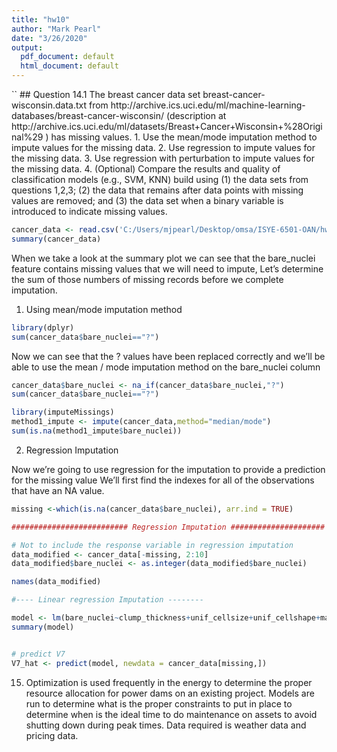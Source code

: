 ```yaml
---
title: "hw10"
author: "Mark Pearl"
date: "3/26/2020"
output:
  pdf_document: default
  html_document: default
---
```

``
## Question 14.1
The breast cancer data set breast-cancer-wisconsin.data.txt from
http://archive.ics.uci.edu/ml/machine-learning-databases/breast-cancer-wisconsin/ (description at
http://archive.ics.uci.edu/ml/datasets/Breast+Cancer+Wisconsin+%28Original%29 ) has missing values.
1. Use the mean/mode imputation method to impute values for the missing data.
2. Use regression to impute values for the missing data.
3. Use regression with perturbation to impute values for the missing data.
4. (Optional) Compare the results and quality of classification models (e.g., SVM, KNN) build using
(1) the data sets from questions 1,2,3;
(2) the data that remains after data points with missing values are removed; and
(3) the data set when a binary variable is introduced to indicate missing values.

```r
cancer_data <- read.csv('C:/Users/mjpearl/Desktop/omsa/ISYE-6501-OAN/hw10/breast-cancer-wisconsin.data.txt',header = TRUE)
summary(cancer_data)
```
When we take a look at the summary plot we can see that the bare_nuclei feature contains missing values that we will need to impute, Let's determine the sum of those numbers of missing records before we complete imputation.

1) Using mean/mode imputation method

```r

library(dplyr)
sum(cancer_data$bare_nuclei=="?")
```

Now we can see that the ? values have been replaced correctly and we'll be able to use the mean / mode imputation method on the bare_nuclei column

```r
cancer_data$bare_nuclei <- na_if(cancer_data$bare_nuclei,"?")
sum(cancer_data$bare_nuclei=="?")
```
```r
library(imputeMissings)
method1_impute <- impute(cancer_data,method="median/mode")
sum(is.na(method1_impute$bare_nuclei))
```

2. Regression Imputation

Now we're going to use regression for the imputation to provide a prediction for the missing value
We'll first find the indexes for all of the observations that have an NA value.
```r
missing <-which(is.na(cancer_data$bare_nuclei), arr.ind = TRUE)

########################## Regression Imputation #####################

# Not to include the response variable in regression imputation
data_modified <- cancer_data[-missing, 2:10]
data_modified$bare_nuclei <- as.integer(data_modified$bare_nuclei)

names(data_modified)

#---- Linear regression Imputation --------

model <- lm(bare_nuclei~clump_thickness+unif_cellsize+unif_cellshape+marg_adhes+single_epitheilial+bland_chromatin+normal_nucleoli+mitoses, data_modified)
summary(model)


# predict V7
V7_hat <- predict(model, newdata = cancer_data[missing,])

```

15. Optimization is used frequently in the energy to determine the proper resource allocation for power dams on an existing project. Models are run to determine what is the proper constraints to put in place to determine when is the ideal time to do maintenance on assets to avoid shutting down during peak times. Data required is weather data and pricing data.